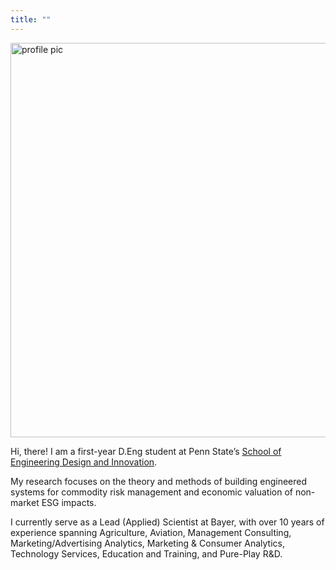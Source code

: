 ```yaml
---
title: ""
---
```


::: icon-box
![](media/_me.jpg){.icon-img alt="profile pic" fig-align="center" width="631"}
:::

Hi, there! I am a first-year D.Eng student at Penn State's [School of Engineering Design and Innovation](https://www.sedi.psu.edu/){target="_blank"}.

My research focuses on the theory and methods of building engineered systems for commodity risk management and economic valuation of non-market ESG impacts.

I currently serve as a Lead (Applied) Scientist at Bayer, with over 10 years of experience spanning Agriculture, Aviation, Management Consulting, Marketing/Advertising Analytics, Marketing & Consumer Analytics, Technology Services, Education and Training, and Pure-Play R&D.

